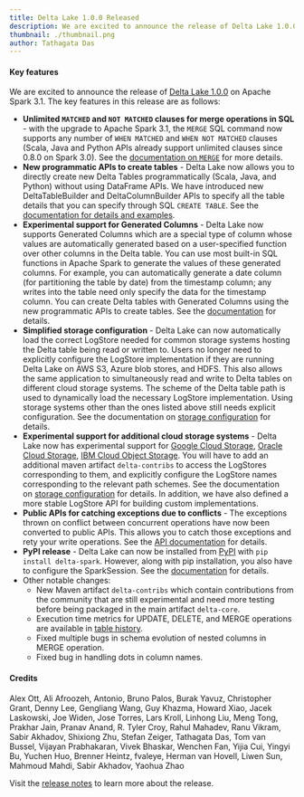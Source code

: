 ```yaml
---
title: Delta Lake 1.0.0 Released
description: We are excited to announce the release of Delta Lake 1.0.0 on Apache Spark 3.1.
thumbnail: ./thumbnail.png
author: Tathagata Das
---
```


#### Key features

We are excited to announce the release of [Delta Lake 1.0.0](https://github.com/delta-io/delta/releases/tag/v1.0.0) on Apache Spark 3.1. The key features in this release are as follows:

- **Unlimited `MATCHED` and `NOT MATCHED` clauses for merge operations in SQL** - with the upgrade to Apache Spark 3.1, the `MERGE` SQL command now supports any number of `WHEN MATCHED` and `WHEN NOT MATCHED` clauses (Scala, Java and Python APIs already support unlimited clauses since 0.8.0 on Spark 3.0). See the [documentation on `MERGE`](https://docs.delta.io/1.0.0/delta-update.html#operation-semantics) for more details.
- **New programmatic APIs to create tables** - Delta Lake now allows you to directly create new Delta Tables programmatically (Scala, Java, and Python) without using DataFrame APIs. We have introduced new DeltaTableBuilder and DeltaColumnBuilder APIs to specify all the table details that you can specify through SQL `CREATE TABLE`. See the [documentation for details and examples](https://docs.delta.io/1.0.0/delta-batch.html#create-a-table).
- **Experimental support for Generated Columns** - Delta Lake now supports Generated Columns which are a special type of column whose values are automatically generated based on a user-specified function over other columns in the Delta table. You can use most built-in SQL functions in Apache Spark to generate the values of these generated columns. For example, you can automatically generate a date column (for partitioning the table by date) from the timestamp column; any writes into the table need only specify the data for the timestamp column. You can create Delta tables with Generated Columns using the new programmatic APIs to create tables. See the [documentation](https://docs.delta.io/1.0.0/delta-batch.html#use-generated-columns) for details.
- **Simplified storage configuration** - Delta Lake can now automatically load the correct LogStore needed for common storage systems hosting the Delta table being read or written to. Users no longer need to explicitly configure the LogStore implementation if they are running Delta Lake on AWS S3, Azure blob stores, and HDFS. This also allows the same application to simultaneously read and write to Delta tables on different cloud storage systems. The scheme of the Delta table path is used to dynamically load the necessary LogStore implementation. Using storage systems other than the ones listed above still needs explicit configuration. See the documentation on [storage configuration](https://docs.delta.io/1.0.0/delta-storage.html) for details.
- **Experimental support for additional cloud storage systems** - Delta Lake now has experimental support for [Google Cloud Storage](https://cloud.google.com/storage), [Oracle Cloud Storage](https://www.oracle.com/cloud/storage/), [IBM Cloud Object Storage](https://www.ibm.com/cloud/object-storage). You will have to add an additional maven artifact `delta-contribs` to access the LogStores corresponding to them, and explicitly configure the LogStore names corresponding to the relevant path schemes. See the documentation on [storage configuration](/blog/2021-05-24-delta-lake-1-0-0-released/) for details. In addition, we have also defined a more stable LogStore API for building custom implementations.
- **Public APIs for catching exceptions due to conflicts** - The exceptions thrown on conflict between concurrent operations have now been converted to public APIs. This allows you to catch those exceptions and rety your write operations. See the [API documentation](/blog/2021-05-24-delta-lake-1-0-0-released/) for details.
- **PyPI release** - Delta Lake can now be installed from [PyPI](https://pypi.org/project/delta-spark/1.0.0/) with `pip install delta-spark`. However, along with pip installation, you also have to configure the SparkSession. See the [documentation](https://docs.delta.io/1.0.0/quick-start.html#set-up-project) for details.
- Other notable changes:
  - New Maven artifact `delta-contribs` which contain contributions from the community that are still experimental and need more testing before being packaged in the main artifact `delta-core`.
  - Execution time metrics for UPDATE, DELETE, and MERGE operations are available in [table history](https://docs.delta.io/1.0.0/delta-utility.html#operation-metrics-keys).
  - Fixed multiple bugs in schema evolution of nested columns in MERGE operation.
  - Fixed bug in handling dots in column names.

#### Credits

Alex Ott, Ali Afroozeh, Antonio, Bruno Palos, Burak Yavuz, Christopher Grant, Denny Lee, Gengliang Wang, Guy Khazma, Howard Xiao, Jacek Laskowski, Joe Widen, Jose Torres, Lars Kroll, Linhong Liu, Meng Tong, Prakhar Jain, Pranav Anand, R. Tyler Croy, Rahul Mahadev, Ranu Vikram, Sabir Akhadov, Shixiong Zhu, Stefan Zeiger, Tathagata Das, Tom van Bussel, Vijayan Prabhakaran, Vivek Bhaskar, Wenchen Fan, Yijia Cui, Yingyi Bu, Yuchen Huo, Brenner Heintz, fvaleye, Herman van Hovell, Liwen Sun, Mahmoud Mahdi, Sabir Akhadov, Yaohua Zhao

Visit the [release notes](https://github.com/delta-io/delta/releases/tag/v1.0.0) to learn more about the release.
